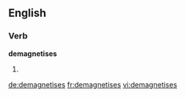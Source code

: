 
==English==

===Verb===
'''demagnetises'''

# {{third-person singular of|[[demagnetise]]}}

[[de:demagnetises]]
[[fr:demagnetises]]
[[vi:demagnetises]]